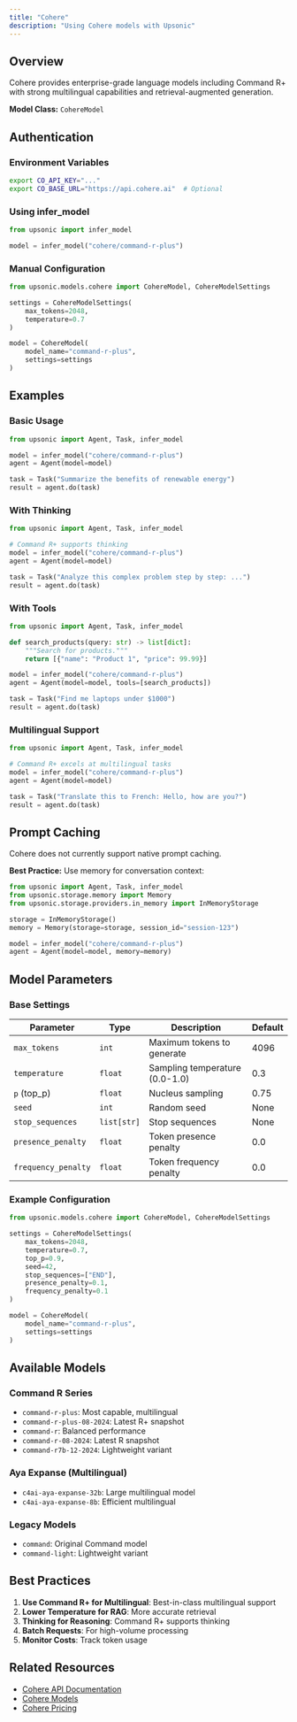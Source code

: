 ```yaml
---
title: "Cohere"
description: "Using Cohere models with Upsonic"
---
```


## Overview

Cohere provides enterprise-grade language models including Command R+ with strong multilingual capabilities and retrieval-augmented generation.

**Model Class:** `CohereModel`

## Authentication

### Environment Variables

```bash
export CO_API_KEY="..."
export CO_BASE_URL="https://api.cohere.ai"  # Optional
```

### Using infer_model

```python
from upsonic import infer_model

model = infer_model("cohere/command-r-plus")
```

### Manual Configuration

```python
from upsonic.models.cohere import CohereModel, CohereModelSettings

settings = CohereModelSettings(
    max_tokens=2048,
    temperature=0.7
)

model = CohereModel(
    model_name="command-r-plus",
    settings=settings
)
```

## Examples

### Basic Usage

```python
from upsonic import Agent, Task, infer_model

model = infer_model("cohere/command-r-plus")
agent = Agent(model=model)

task = Task("Summarize the benefits of renewable energy")
result = agent.do(task)
```

### With Thinking

```python
from upsonic import Agent, Task, infer_model

# Command R+ supports thinking
model = infer_model("cohere/command-r-plus")
agent = Agent(model=model)

task = Task("Analyze this complex problem step by step: ...")
result = agent.do(task)
```

### With Tools

```python
from upsonic import Agent, Task, infer_model

def search_products(query: str) -> list[dict]:
    """Search for products."""
    return [{"name": "Product 1", "price": 99.99}]

model = infer_model("cohere/command-r-plus")
agent = Agent(model=model, tools=[search_products])

task = Task("Find me laptops under $1000")
result = agent.do(task)
```

### Multilingual Support

```python
from upsonic import Agent, Task, infer_model

# Command R+ excels at multilingual tasks
model = infer_model("cohere/command-r-plus")
agent = Agent(model=model)

task = Task("Translate this to French: Hello, how are you?")
result = agent.do(task)
```

## Prompt Caching

Cohere does not currently support native prompt caching.

**Best Practice:** Use memory for conversation context:

```python
from upsonic import Agent, Task, infer_model
from upsonic.storage.memory import Memory
from upsonic.storage.providers.in_memory import InMemoryStorage

storage = InMemoryStorage()
memory = Memory(storage=storage, session_id="session-123")

model = infer_model("cohere/command-r-plus")
agent = Agent(model=model, memory=memory)
```

## Model Parameters

### Base Settings

| Parameter | Type | Description | Default |
|-----------|------|-------------|---------|
| `max_tokens` | `int` | Maximum tokens to generate | 4096 |
| `temperature` | `float` | Sampling temperature (0.0-1.0) | 0.3 |
| `p` (top_p) | `float` | Nucleus sampling | 0.75 |
| `seed` | `int` | Random seed | None |
| `stop_sequences` | `list[str]` | Stop sequences | None |
| `presence_penalty` | `float` | Token presence penalty | 0.0 |
| `frequency_penalty` | `float` | Token frequency penalty | 0.0 |

### Example Configuration

```python
from upsonic.models.cohere import CohereModel, CohereModelSettings

settings = CohereModelSettings(
    max_tokens=2048,
    temperature=0.7,
    top_p=0.9,
    seed=42,
    stop_sequences=["END"],
    presence_penalty=0.1,
    frequency_penalty=0.1
)

model = CohereModel(
    model_name="command-r-plus",
    settings=settings
)
```

## Available Models

### Command R Series
- `command-r-plus`: Most capable, multilingual
- `command-r-plus-08-2024`: Latest R+ snapshot
- `command-r`: Balanced performance
- `command-r-08-2024`: Latest R snapshot
- `command-r7b-12-2024`: Lightweight variant

### Aya Expanse (Multilingual)
- `c4ai-aya-expanse-32b`: Large multilingual model
- `c4ai-aya-expanse-8b`: Efficient multilingual

### Legacy Models
- `command`: Original Command model
- `command-light`: Lightweight variant

## Best Practices

1. **Use Command R+ for Multilingual**: Best-in-class multilingual support
2. **Lower Temperature for RAG**: More accurate retrieval
3. **Thinking for Reasoning**: Command R+ supports thinking
4. **Batch Requests**: For high-volume processing
5. **Monitor Costs**: Track token usage

## Related Resources

- [Cohere API Documentation](https://docs.cohere.com/)
- [Cohere Models](https://docs.cohere.com/docs/models)
- [Cohere Pricing](https://cohere.com/pricing)

